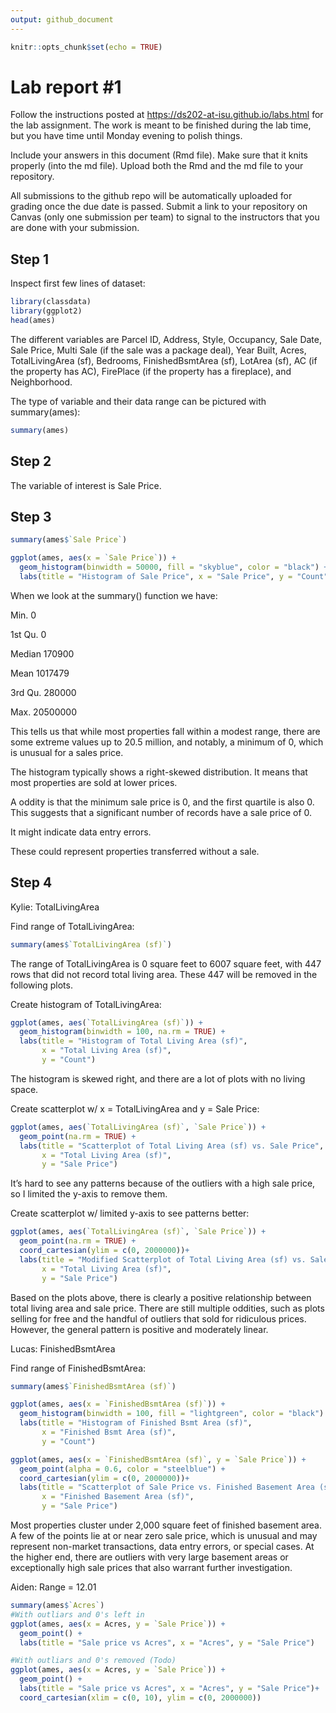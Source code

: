 ```yaml
---
output: github_document
---
```


<!-- README.md is generated from README.Rmd. Please edit the README.Rmd file -->

```r
knitr::opts_chunk$set(echo = TRUE)
```

# Lab report #1

Follow the instructions posted at <https://ds202-at-isu.github.io/labs.html> for the lab assignment. The work is meant to be finished during the lab time, but you have time until Monday evening to polish things.

Include your answers in this document (Rmd file). Make sure that it knits properly (into the md file). Upload both the Rmd and the md file to your repository.

All submissions to the github repo will be automatically uploaded for grading once the due date is passed. Submit a link to your repository on Canvas (only one submission per team) to signal to the instructors that you are done with your submission.

## Step 1

Inspect first few lines of dataset:

```r
library(classdata)
library(ggplot2)
head(ames)
```

The different variables are Parcel ID, Address, Style, Occupancy, Sale Date, Sale Price, Multi Sale (if the sale was a package deal), Year Built, Acres, TotalLivingArea (sf), Bedrooms, FinishedBsmtArea (sf), LotArea (sf), AC (if the property has AC), FirePlace (if the property has a fireplace), and Neighborhood.

The type of variable and their data range can be pictured with summary(ames):

```r
summary(ames)
```

## Step 2

The variable of interest is Sale Price.

## Step 3

```r
summary(ames$`Sale Price`)

ggplot(ames, aes(x = `Sale Price`)) +
  geom_histogram(binwidth = 50000, fill = "skyblue", color = "black") +
  labs(title = "Histogram of Sale Price", x = "Sale Price", y = "Count")
```

When we look at the summary() function we have:

Min. 0

1st Qu. 0

Median 170900

Mean 1017479

3rd Qu. 280000

Max. 20500000

This tells us that while most properties fall within a modest range, there are some extreme values up to 20.5 million, and notably, a minimum of 0, which is unusual for a sales price.

The histogram typically shows a right-skewed distribution. It means that most properties are sold at lower prices.

A oddity is that the minimum sale price is 0, and the first quartile is also 0. This suggests that a significant number of records have a sale price of 0.

It might indicate data entry errors.

These could represent properties transferred without a sale.

## Step 4

Kylie: TotalLivingArea

Find range of TotalLivingArea:

```r
summary(ames$`TotalLivingArea (sf)`)
```

The range of TotalLivingArea is 0 square feet to 6007 square feet, with 447 rows that did not record total living area. These 447 will be removed in the following plots.

Create histogram of TotalLivingArea:

```r
ggplot(ames, aes(`TotalLivingArea (sf)`)) +
  geom_histogram(binwidth = 100, na.rm = TRUE) +
  labs(title = "Histogram of Total Living Area (sf)",
       x = "Total Living Area (sf)",
       y = "Count")
```

The histogram is skewed right, and there are a lot of plots with no living space.

Create scatterplot w/ x = TotalLivingArea and y = Sale Price:

```r
ggplot(ames, aes(`TotalLivingArea (sf)`, `Sale Price`)) +
  geom_point(na.rm = TRUE) +
  labs(title = "Scatterplot of Total Living Area (sf) vs. Sale Price",
       x = "Total Living Area (sf)",
       y = "Sale Price")
```

It's hard to see any patterns because of the outliers with a high sale price, so I limited the y-axis to remove them.

Create scatterplot w/ limited y-axis to see patterns better:

```r
ggplot(ames, aes(`TotalLivingArea (sf)`, `Sale Price`)) +
  geom_point(na.rm = TRUE) +
  coord_cartesian(ylim = c(0, 2000000))+
  labs(title = "Modified Scatterplot of Total Living Area (sf) vs. Sale Price",
       x = "Total Living Area (sf)",
       y = "Sale Price")
```

Based on the plots above, there is clearly a positive relationship between total living area and sale price. There are still multiple oddities, such as plots selling for free and the handful of outliers that sold for ridiculous prices. However, the general pattern is positive and moderately linear.

Lucas: FinishedBsmtArea

Find range of FinishedBsmtArea:

```r
summary(ames$`FinishedBsmtArea (sf)`)
```

```r
ggplot(ames, aes(x = `FinishedBsmtArea (sf)`)) +
  geom_histogram(binwidth = 100, fill = "lightgreen", color = "black") +
  labs(title = "Histogram of Finished Bsmt Area (sf)",
       x = "Finished Bsmt Area (sf)",
       y = "Count")
```

```r
ggplot(ames, aes(x = `FinishedBsmtArea (sf)`, y = `Sale Price`)) +
  geom_point(alpha = 0.6, color = "steelblue") +
  coord_cartesian(ylim = c(0, 2000000))+
  labs(title = "Scatterplot of Sale Price vs. Finished Basement Area (sf)",
       x = "Finished Basement Area (sf)",
       y = "Sale Price")

```

Most properties cluster under 2,000 square feet of finished basement area. A few of the points lie at or near zero sale price, which is unusual and may represent non-market transactions, data entry errors, or special cases. At the higher end, there are outliers with very large basement areas or exceptionally high sale prices that also warrant further investigation.

Aiden: Range = 12.01

```r
summary(ames$`Acres`)
#With outliars and 0's left in
ggplot(ames, aes(x = Acres, y = `Sale Price`)) +
  geom_point() +
  labs(title = "Sale price vs Acres", x = "Acres", y = "Sale Price")
```

```r
#With outliars and 0's removed (Todo)
ggplot(ames, aes(x = Acres, y = `Sale Price`)) +
  geom_point() +
  labs(title = "Sale price vs Acres", x = "Acres", y = "Sale Price")+
  coord_cartesian(xlim = c(0, 10), ylim = c(0, 2000000))
```
